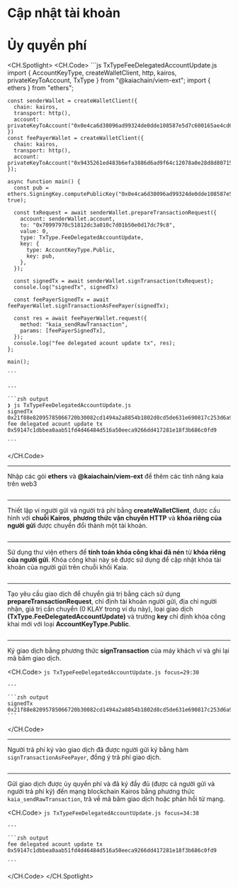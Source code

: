 # Cập nhật tài khoản

# Ủy quyền phí

<CH.Spotlight>
  <CH.Code>
    ```js TxTypeFeeDelegatedAccountUpdate.js
    import { AccountKeyType, createWalletClient, http, kairos, privateKeyToAccount, TxType } from "@kaiachain/viem-ext";
    import { ethers } from "ethers";

    const senderWallet = createWalletClient({
      chain: kairos,
      transport: http(),
      account: privateKeyToAccount("0x0e4ca6d38096ad99324de0dde108587e5d7c600165ae4cd6c2462c597458c2b8")
    })
    const feePayerWallet = createWalletClient({
      chain: kairos,
      transport: http(),
      account: privateKeyToAccount("0x9435261ed483b6efa3886d6ad9f64c12078a0e28d8d80715c773e16fc000cff4")
    });

    async function main() {
      const pub = ethers.SigningKey.computePublicKey("0x0e4ca6d38096ad99324de0dde108587e5d7c600165ae4cd6c2462c597458c2b8", true);

      const txRequest = await senderWallet.prepareTransactionRequest({
        account: senderWallet.account,
        to: "0x70997970c51812dc3a010c7d01b50e0d17dc79c8",
        value: 0,
        type: TxType.FeeDelegatedAccountUpdate,
        key: {
          type: AccountKeyType.Public,
          key: pub,
        },
      });

      const signedTx = await senderWallet.signTransaction(txRequest);
      console.log("signedTx", signedTx)

      const feePayerSignedTx = await feePayerWallet.signTransactionAsFeePayer(signedTx);

      const res = await feePayerWallet.request({
        method: "kaia_sendRawTransaction",
        params: [feePayerSignedTx],
      });
      console.log("fee delegated acount update tx", res);
    };

    main();

    ```

    ---

    ```zsh output
    ❯ js TxTypeFeeDelegatedAccountUpdate.js
    signedTx 0x21f88e82095785066720b30082cd1494a2a8854b1802d8cd5de631e690817c253d6a9153a302a103dc9dccbd788c00fa98f7f4082f2f714e799bc0c29d63f04d48b54fe6250453cdf847f8458207f5a0d3251e52a53fae1891b0fdc8e0b5ecf2a7f2841d9f8fa8cf68d8bc037dd1e44fa06ab24023150e38fb03e431efbd5328a3f2f69ce7f2f98eb13c0846fb8ff8b0f1   
    fee delegated acount update tx 0x59147c1dbbea0aab51fd4d46484d516a50eeca9266dd417281e18f3b686c0fd9

    ```
  </CH.Code>

  ---

  Nhập các gói **ethers** và **@kaiachain/viem-ext** để thêm các tính năng kaia trên web3

  ```js TxTypeFeeDelegatedAccountUpdate.js focus=1:2
  ```

  ---

  Thiết lập ví người gửi và người trả phí bằng **createWalletClient**, được cấu hình với **chuỗi Kairos**, **phương thức vận chuyển HTTP** và **khóa riêng của người gửi** được chuyển đổi thành một tài khoản.

  ```js TxTypeFeeDelegatedAccountUpdate.js focus=4:13
  ```

  ---

  Sử dụng thư viện ethers để **tính toán khóa công khai đã nén** từ **khóa riêng của người gửi**. Khóa công khai này sẽ được sử dụng để cập nhật khóa tài khoản của người gửi trên chuỗi khối Kaia.

  ```js TxTypeFeeDelegatedAccountUpdate.js focus=16
  ```

  ---

  Tạo yêu cầu giao dịch để chuyển giá trị bằng cách sử dụng **prepareTransactionRequest**, chỉ định tài khoản người gửi, địa chỉ người nhận, giá trị cần chuyển (0 KLAY trong ví dụ này), loại giao dịch **(TxType.FeeDelegatedAccountUpdate)** và trường **key** chỉ định khóa công khai mới với loại **AccountKeyType.Public**.

  ```js TxTypeFeeDelegatedAccountUpdate.js focus=18:27
  ```

  ---

  Ký giao dịch bằng phương thức **signTransaction** của máy khách ví và ghi lại mã băm giao dịch.

  <CH.Code>
    ```js TxTypeFeeDelegatedAccountUpdate.js focus=29:30
    ```

    ---

    ```zsh output
    signedTx 0x21f88e82095785066720b30082cd1494a2a8854b1802d8cd5de631e690817c253d6a9153a302a103dc9dccbd788c00fa98f7f4082f2f714e799bc0c29d63f04d48b54fe6250453cdf847f8458207f5a0d3251e52a53fae1891b0fdc8e0b5ecf2a7f2841d9f8fa8cf68d8bc037dd1e44fa06ab24023150e38fb03e431efbd5328a3f2f69ce7f2f98eb13c0846fb8ff8b0f1
    ```
  </CH.Code>

  ---

  Người trả phí ký vào giao dịch đã được người gửi ký bằng hàm `signTransactionAsFeePayer`, đồng ý trả phí giao dịch.

  ```js TxTypeFeeDelegatedAccountUpdate.js focus=32
  ```

  ---

  Gửi giao dịch được ủy quyền phí và đã ký đầy đủ (được cả người gửi và người trả phí ký) đến mạng blockchain Kairos bằng phương thức `kaia_sendRawTransaction`, trả về mã băm giao dịch hoặc phản hồi từ mạng.

  <CH.Code>
    ```js TxTypeFeeDelegatedAccountUpdate.js focus=34:38
    ```

    ---

    ```zsh output
    fee delegated acount update tx 0x59147c1dbbea0aab51fd4d46484d516a50eeca9266dd417281e18f3b686c0fd9

    ```
  </CH.Code>
</CH.Spotlight>
